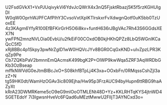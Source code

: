 U2FsdGVkX1+VxPJUqivykVi6YdvJcQWrX4x3nQ5FjsktRbazj5K5f5rzKGHUIgDI
W0qW0OprhWJPFCAfPlhY3CvsoVxtXpIKTlrskxrFvXdwgnQotf0uK5bb0TzUoxEE
4z3KAgm6YfyR100EfBFKirGrH5O6i8kv+funtH636rJBgVAc7Rh43S6GGdsXEX7N
ywFPN2mnzNVLOia0EvbU/u2fkEiF00COxdOB0kjHKhQPZz8LbQ5WGnIKCaQcC5fD
xRj8BBc4p1Skpy3pwNrZglD1wW0HQVcJYv8BGR0CqGxKND+uIvZpzLPR3KqZp9Pe
Cb7ZQKbPaV2bmnnEmQAcmsK499bgK2P+OIWP9kwWqa5ZRF3AqWRDbGKb3OzBseap
mffkNWVdG0eJtmBIBcJxO+S08khfBTpLj4K3xa+OOxbFn/0RMqssCshZjI3azZ+N
tg59HK0dt/WamHzOGAv3ic809Ejha/Hw95p3FrzAUC94byHupn6ttRBG9haAZyXt
kRrA23DWMRKeme5cO9eG9mlOoOTMLENt48D+Yz+KKLRHTqKYS4jtnWD4SGETEdoY
7i3IgwsnHveVc6FQad6uMEztMwwU2FIljT3AYNCxd3o=
